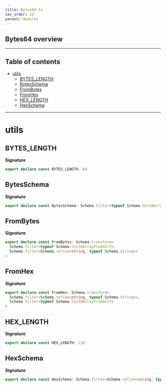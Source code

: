 ```yaml
---
title: Bytes64.ts
nav_order: 22
parent: Modules
---
```


## Bytes64 overview

---

<h2 className="text-delta">Table of contents</h2>

- [utils](#utils)
  - [BYTES_LENGTH](#bytes_length)
  - [BytesSchema](#bytesschema)
  - [FromBytes](#frombytes)
  - [FromHex](#fromhex)
  - [HEX_LENGTH](#hex_length)
  - [HexSchema](#hexschema)

---

# utils

## BYTES_LENGTH

**Signature**

```ts
export declare const BYTES_LENGTH: 64
```

## BytesSchema

**Signature**

```ts
export declare const BytesSchema: Schema.filter<typeof Schema.Uint8ArrayFromSelf>
```

## FromBytes

**Signature**

```ts
export declare const FromBytes: Schema.transform<
  Schema.filter<typeof Schema.Uint8ArrayFromSelf>,
  Schema.filter<Schema.refine<string, typeof Schema.String>>
>
```

## FromHex

**Signature**

```ts
export declare const FromHex: Schema.transform<
  Schema.filter<Schema.refine<string, typeof Schema.String>>,
  Schema.filter<typeof Schema.Uint8ArrayFromSelf>
>
```

## HEX_LENGTH

**Signature**

```ts
export declare const HEX_LENGTH: 128
```

## HexSchema

**Signature**

```ts
export declare const HexSchema: Schema.filter<Schema.refine<string, typeof Schema.String>>
```
